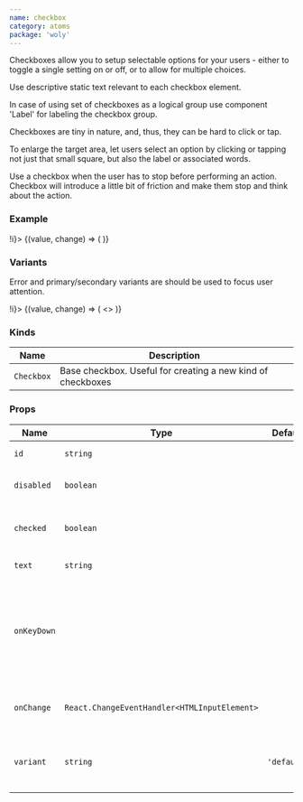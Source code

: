 ```yaml
---
name: checkbox
category: atoms
package: 'woly'
---
```



Checkboxes allow you to setup selectable options for your users - either to toggle a single setting on or off, or to allow for multiple choices.

Use descriptive static text relevant to each checkbox element.

In case of using set of checkboxes as a logical group use component 'Label' for labeling the checkbox group.

Checkboxes are tiny in nature, and, thus, they can be hard to click or tap.

To enlarge the target area, let users select an option by clicking or tapping not just that small square, but also the label or associated words.

Use a checkbox when the user has to stop before performing an action. Checkbox will introduce a little bit of friction and make them stop and think about the action.

### Example

<Playground>
  <State initial={false} change={(i) => !i}>
    {(value, change) => (
      <Checkbox checked={value} id="simple" onChange={change} text="Simple" variant="default" />
    )}
  </State>
</Playground>

### Variants

Error and primary/secondary variants are should be used to focus user attention.

<Playground size="S">
  <State initial={false} change={(i) => !i}>
    {(value, change) => (
      <>
        <Checkbox checked disabled text="Attention" variant="error" />
        <Checkbox
          checked={value}
          id="secondary"
          onChange={change}
          text="Secondary"
          variant="secondary"
        />
        <Checkbox checked disabled text="Disabled" variant="default" />
      </>
    )}
  </State>
</Playground>

### Kinds

| Name       | Description                                                 |
| ---------- | ----------------------------------------------------------- |
| `Checkbox` | Base checkbox. Useful for creating a new kind of checkboxes |

### Props

| Name        | Type                                         | Default     | Description                                                                  |
| ----------- | -------------------------------------------- | ----------- | ---------------------------------------------------------------------------- |
| `id`        | `string`                                     |             | HTML id attribute                                                            |
| `disabled`  | `boolean`                                    |             | HTML disabled attribute                                                      |
| `checked`   | `boolean`                                    |             | Whether checkbox is checked or not                                           |
| `text`      | `string`                                     |             | Text component                                                               |
| `onKeyDown` |                                              |             | The onKeydown event occurs when the user is pressing a key (on the keyboard) |
| `onChange`  | `React.ChangeEventHandler<HTMLInputElement>` |             | Callback when checkbox is clicked                                            |
| `variant`   | `string`                                     | `'default'` | Variant prop to style Checkbox component                                     |
